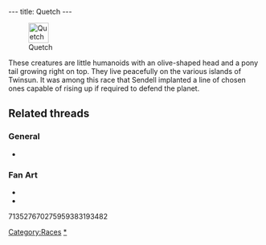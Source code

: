 ---
title: Quetch
---

[[Image:QuetchAnim.gif|right|40px|thumb|Quetch]]

These creatures are little humanoids with an olive-shaped head and a pony tail growing right on top. They live peacefully on the various islands of Twinsun. It was among this race that Sendell implanted a line of chosen ones capable of rising up if required to defend the planet.

==Related threads==
===General===
* {{thread|id=4303|title=Which race do you consider closest to humans?}}

===Fan Art===
* {{thread|id=11142|title=Homesen}}
* {{thread|id=4757|title=My x-mas art}}

{{Stub}}

[[Category:Races]]
[[Category:Quetches|*]]
713527670275959383193482